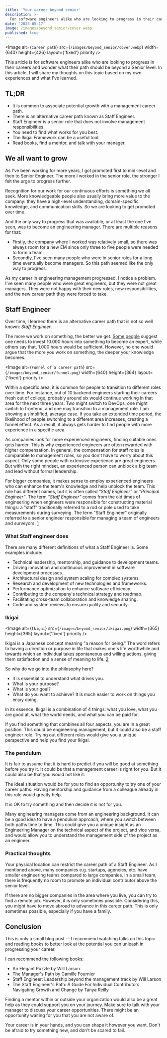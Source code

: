 ```yaml
---
title: 'Your career beyond senior'
description: >-
  For software engineers alike who are looking to progress in their careers and wonder what their path should be beyond a Senior level.
date: '2023-05-17'
image: /images/beyond_senior/cover.webp
published: true
---
```


<Image
  alt={`Career path`}
  src={`/images/beyond_senior/cover.webp`}
  width={640}
  height={426}
  layout={'fixed'}
  priority
/>

This article is for software engineers alike who are looking to progress in their careers and wonder what their path should be beyond a Senior level. In this article, I will share my thoughts on this topic based on my own experiences and what I've learned.

## TL;DR

- It is common to associate potential growth with a management career path.
- There is an alternative career path known as Staff Engineer.
- Staff Engineer is a senior role that does not involve management responsibilities.
- You need to find what works for you best.
- The Ikigai Framework can be a useful tool.
- Read books, find a mentor, and talk with your manager.

## We all want to grow

As I've been working for more years, I got promoted first to mid-level and then to Senior Engineer. The more I worked in the senior role, the stronger I felt the urge to progress further. 

Recognition for our work for our continuous efforts is something we all seek. More knowledgeable people also usually bring more value to the company: they have a high-level understanding, domain-specific knowledge, and communication skills. So we are looking to get promoted over time. 

And the only way to progress that was available, or at least the one I've seen, was to become an engineering manager. There are multiple reasons for that: 

- Firstly, the company where I worked was relatively small, so there was always room for a new EM since only three to five people were needed to form a team. 
- Secondly, I've seen many people who were in senior roles for a long time eventually become managers. So this path seemed like the only way to progress.

As my career in engineering management progressed, I notice a problem. I've seen many people who were great engineers, but they were not great managers. They were not happy with their new roles,  new responsibilities, and the new career path they were forced to take.

## Staff Engineer

Over time, I learned there is an alternative career path that is not so well known: _Staff Engineer_.

The more we work on something, the better we get. [Some people](https://www.bbc.com/news/magazine-26384712) suggest one needs to invest 10.000 hours into something to become an expert, while others say that, 1.000 hours would be sufficient. However, no one would argue that the more you work on something, the deeper your knowledge becomes.

<Image
  alt={`Funnel of a career path`}
  src={`/images/beyond_senior/funnel.png`}
  width={640}
  height={364}
  layout={'fixed'}
  priority
/>

Within a specific area, it is common for people to transition to different roles over time. For instance, out of 10 backend engineers starting their careers fresh out of college, probably around six would continue working in that area for the next three years. Two might switch to DevOps, one might switch to frontend, and one may transition to a management role. I am showing a simplified, average case. If you take an extended time period, the likelihood of people switching to a different area increases, creating a funnel effect. As a result, it always gets harder to find people with more experience in a specific area.

As companies look for more experienced engineers, finding suitable ones gets harder. This is why experienced engineers are often rewarded with higher compensation. In general, the compensation for staff roles is comparable to management roles, so you don't have to worry about this aspect.
Only some people with extensive experience are great engineers. But with the right mindset, an experienced person can unblock a big team and lead without formal leadership.

For bigger companies, it makes sense to employ experienced engineers who can enhance the team's knowledge and help unblock the team. This role has different names, but it is often called _“Staff Engineer”_ or _“Principal Engineer”_. The term _“Staff Engineer”_ comes from the old times of engineering when engineers were responsible for constructing material things: a "staff" traditionally referred to a rod or pole used to take measurements during surveying. The term "Staff Engineer" originally referred to a senior engineer responsible for managing a team of engineers and surveyors. [1](https://www.quora.com/What-is-the-etymology-of-the-title-Staff-Engineer#:~:text=In%20civil%20engineering%2C%20a%20%22staff,and%20surveyors%20in%20the%20field.)

### What Staff engineer does

There are many different definitions of what a Staff Engineer is. Some examples include:

- Technical leadership, mentorship, and guidance to development teams.
- Driving innovation and continuous improvement in software development processes.
- Architectural design and system scaling for complex systems.
- Research and development of new technologies and frameworks.
- Performance optimization to enhance software efficiency.
- Contributing to the company's technical strategy and roadmap.
- Facilitating cross-team collaboration and knowledge sharing.
- Code and system reviews to ensure quality and security.

### Ikigai

<Image
  alt={`Ikigai`}
  src={`/images/beyond_senior/ikigai.png`}
  width={365}
  height={365}
  layout={'fixed'}
  priority
/>

Ikigai is a Japanese concept meaning "a reason for being." The word refers to having a direction or purpose in life that makes one's life worthwhile and towards which an individual takes spontaneous and willing actions, giving them satisfaction and a sense of meaning to life. [2](https://en.wikipedia.org/wiki/Ikigai)

So why do we go into the philosophy here? 
- It is essential to understand what drives you. 
- What is your purpose? 
- What is your goal? 
- What do you want to achieve? It is much easier to work on things you enjoy doing.

In its essence, Ikigai is a combination of 4 things: what you love, what you are good at, what the world needs, and what you can be paid for.

If you find something that combines all four aspects, you are in a great position. This could be engineering management, but it could also be a staff engineer role. Trying out different roles would give you a unique perspective and help you find your Ikigai.

### The pendulum

It is fair to assume that it is hard to predict if you will be good at something before you try it. It could be that a management career is right for you. But it could also be that you would not like it.

The ideal situation would be for you to find an opportunity to try one of your career paths. Having mentorship and guidance from a colleague already in this role would greatly help. 

It is OK to try something and then decide it is not for you. 

Many engineering managers come from an engineering background. It can be a good idea to have a pendulum approach, where you switch between both paths time to time. This could give you a unique insight as an Engineering Manager on the technical aspect of the project, and vice versa, and would allow you to understand the management side of the project as an engineer.

### Practical thoughts

Your physical location can restrict the career path of a Staff Engineer. As I mentioned above, many companies e.g. startups, agencies, etc. have smaller engineering teams compared to large companies. In a small team, there is frequently no room to promote an individual contributor above the senior level.

If there are no bigger companies in the area where you live, you can try to find a remote job. However, it is only sometimes possible. Considering this, you might have to move abroad to advance in this career path. This is only sometimes possible, especially if you have a family.

## Conclusion

This is only a small blog post -- I recommend watching talks on this topic and reading books to better look at the potential you can unleash in progressing your career. 

I can recommend the following books:

- An Elegant Puzzle by Will Larson
- The Manager's Path by Camille Fournier
- Staff Engineer: Leadership beyond the management track by Will Larson
- The Staff Engineer's Path: A Guide For Individual Contributors Navigating Growth and Change by Tanya Reilly

Finding a mentor within or outside your organization would also be a great help as they could support you on your journey. Make sure to talk with your manager to discuss your career opportunities. There might be an opportunity waiting for you that you are not aware of.

Your career is in your hands, and you can shape it however you want. Don't be afraid to try something new, and don't be scared to fail.
